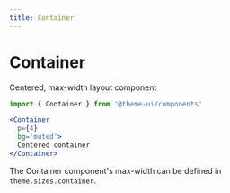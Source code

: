 ```yaml
---
title: Container
---
```


# Container

Centered, max-width layout component

```js
import { Container } from '@theme-ui/components'
```

```jsx live=true
<Container
  p={4}
  bg='muted'>
  Centered container
</Container>
```

The Container component's max-width can be defined in `theme.sizes.container`.
